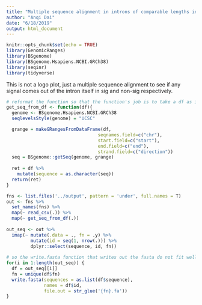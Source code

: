 ```yaml
---
title: "Multiple sequence alignment in introns of comparable lengths in sig and non-sig"
author: "Anqi Dai"
date: "6/18/2019"
output: html_document
---
```

 
```r
knitr::opts_chunk$set(echo = TRUE)
library(GenomicRanges)
library(BSgenome)
library(BSgenome.Hsapiens.NCBI.GRCh38)
library(seqinr)
library(tidyverse)
```

This is not a logo plot, just a multiple sequence alignment to see if any signal comes out of the intron itself in sig and non-sig respectively.

```r
# reformat the function so that the function's job is to take a df as input and return a df that has an additinal column as the sequences that got retrieved
get_seq_from_df <- function(df){
  genome <- BSgenome.Hsapiens.NCBI.GRCh38
  seqlevelsStyle(genome) = "UCSC"

  grange = makeGRangesFromDataFrame(df, 
                                  seqnames.field=c("chr"), 
                                  start.field=c("start"),
                                  end.field=c("end"), 
                                  strand.field=c("direction"))
  seq = BSgenome::getSeq(genome, grange)
   
  ret = df %>%
    mutate(sequence = as.character(seq))
  return(ret)
}
```

```r
fns <- list.files('../output', pattern = 'under', full.names = T)
out <- fns %>% 
  set_names(fns) %>% 
  map(~ read_csv(.)) %>% 
  map(~ get_seq_from_df(.))
  
out_seq <- out %>% 
  imap(~ mutate(.data = ., fn = .y) %>% 
         mutate(id = seq(1, nrow(.))) %>% 
         dplyr::select(sequence, id, fn))
       
# so the write.fasta function that writes out the fasta do not fit well into a pipe. it has to be done separately
for(i in 1:length(out_seq)) {
  df = out_seq[[i]]
  fn = unique(df$fn)
  write.fasta(sequences = as.list(df$sequence), 
              names = df$id,
              file.out = str_glue('{fn}.fa'))
}

```


